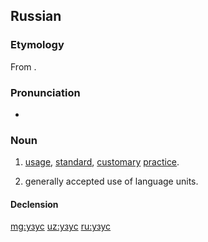 ==Russian==

===Etymology===
From {{etyl|la|ru}} {{term|usus|lang=fr}}.

===Pronunciation===
* {{ru-IPA|у́зус}}

===Noun===
{{ru-noun+|у́зус}}

# {{cx|legal|lang=ru}} [[usage]], [[standard]], [[customary]] [[practice]].
# {{cx|linguistics|lang=ru}} generally accepted use of language units.

====Declension====
{{ru-noun-table|у́зус}}

[[mg:узус]]
[[uz:узус]]
[[ru:узус]]